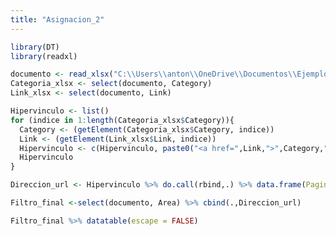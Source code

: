 ```yaml
---
title: "Asignacion_2"
---
```


```r
library(DT)
library(readxl)
```

```r
documento <- read_xlsx("C:\\Users\\anton\\OneDrive\\Documentos\\Ejemplos_R\\Datos_ejemplo_2.xlsx")
Categoria_xlsx <- select(documento, Category)
Link_xlsx <- select(documento, Link)
```

```r
Hipervinculo <- list()
for (indice in 1:length(Categoria_xlsx$Category)){
  Category <- (getElement(Categoria_xlsx$Category, indice))
  Link <- (getElement(Link_xlsx$Link, indice))
  Hipervinculo <- c(Hipervinculo, paste0("<a href=",Link,">",Category,"</a>"))
  Hipervinculo
}
```

```r
Direccion_url <- Hipervinculo %>% do.call(rbind,.) %>% data.frame(Paginas = .)
```

```r
Filtro_final <-select(documento, Area) %>% cbind(.,Direccion_url)
```

```r
Filtro_final %>% datatable(escape = FALSE)
```
